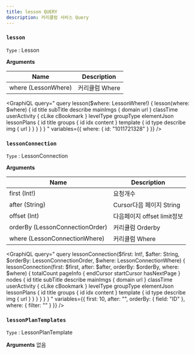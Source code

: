 ```yaml
---
title: lesson QUERY
description: 커리큘럼 서비스 Query
---
```



### `lesson`
`Type` : <Link to="/object/lesson/#Lesson/">Lesson</Link>

**Arguments**

| Name | Description |
| -------- | -------- | 
| where  (<Link to="/input/lesson/#LessonWhere">LessonWhere</Link>)  | 커리큘럼 Where  | 

<GraphiQL
  query="
    query lesson($where: LessonWhere!) {
      lesson(where: $where) {
        id
        title
        subTitle
        describe
        mainImgs {
          domain
          url
        }
        classTime
        userActivity {
          cLike
          cBookmark
        }
        levelType
        groupType
        elementJson
        lessonPlans {
          id
          title
          groups {
            id
            idx
            content 
          }
          template {
            id
            type
            describe
            img {
              url
            }
          }
        }
      }
    }
  "
  variables={{
    where: {
      id: "1011721328"
    }
  }}
/>



### `lessonConnection`
`Type` : <Link to="/object/lesson/#LessonConnection/">LessonConnection</Link>

**Arguments**

| Name | Description |
| -------- | -------- | 
| first (Int!)  | 요청개수   | 
| after (String) | Cursor다음 페이지 String | 
| offset (Int) | 다음페이지 offset limit정보 |
| orderBy (<Link to="/input/lesson/#LessonConnectionOrder">LessonConnectionOrder</Link>)  | 커리큘럼 Orderby  | 
| where  (<Link to="/input/lesson/#LessonConnectionWhere">LessonConnectionWhere</Link>)  | 커리큘럼 Where  | 

<GraphiQL
  query="
    query lessonConnection($first: Int!, $after: String, $orderBy: LessonConnectionOrder, $where: LessonConnectionWhere) {
      lessonConnection(first: $first, after: $after, orderBy: $orderBy, where: $where) {
        totalCount
        pageInfo {
            endCursor
            startCursor
            hasNextPage
        }
        nodes {
          id
          title
          subTitle
          describe
          mainImgs {
            domain
            url
          }
          classTime
          userActivity {
            cLike
            cBookmark
          }
          levelType
          groupType
          elementJson
          lessonPlans {
            id
            title
            groups {
              id
              idx
              content 
            }
            template {
              id
              type
              describe
              img {
                url
              }
            }
          }
        }
      }
    }
  "
  variables={{
    first: 10,
    after: "",
    orderBy: {
      field: "ID"
    },
    where: {
      filter: ""
    }
  }}
/>

### `lessonPlanTemplates`
`Type` : <Link to="/object/lesson/#LessonPlanTemplate/">LessonPlanTemplate</Link>

**Arguments**
없음 

<GraphiQL
  query="
    query lessonPlanTemplates {
      lessonPlanTemplates {
        id
        type
        describe
        img {
          url
        }
      }
    }
  "
/>